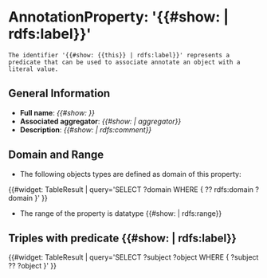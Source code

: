 = AnnotationProperty: '{{#show: {{this}} | rdfs:label}}' =
 
<pre>
The identifier '{{#show: {{this}} | rdfs:label}}' represents a predicate that can be used to associate annotate an object with a literal value.</pre>

== General Information ==

* '''Full name''': ''{{#show: {{this}} }}''
* '''Associated aggregator''': ''{{#show: {{this}} | aggregator}}''
* '''Description''': ''{{#show: {{this}} | rdfs:comment}}''

== Domain and Range ==
* The following objects types are defined as domain of this property:
{{#widget: TableResult |
query='SELECT ?domain WHERE { ?? rdfs:domain ?domain }'
}}
* The range of the property is datatype {{#show: {{this}} | rdfs:range}}

== Triples with predicate {{#show: {{this}} | rdfs:label}} ==
{{#widget: TableResult |
query='SELECT ?subject ?object WHERE { ?subject ?? ?object }'
}}
